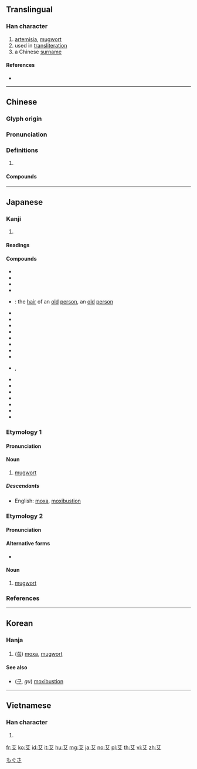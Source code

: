 {{character info/new}}
==Translingual==

===Han character===
{{Han char|rn=140|rad=艸|as=02|sn=8|four=44400|canj=TK,XTK|ids=⿱艹乂}}

# [[artemisia]], [[mugwort]]
# used in [[transliteration]]
# a Chinese [[surname]]

====References====
* {{Han ref|kx=1017.090|dkj=30648|dj=1475.140|hdz=53172.090|uh=827E|ud=33406|bh=A6E3|bd=42723}}

----

==Chinese==
{{zh-forms}}

===Glyph origin===
{{Han etym}}

===Pronunciation===
{{zh-pron
|m=ài,yì
|c=ngaai6
|h=pfs=ngie
|mn=hiāⁿ
|mc=y
|oc=y
|ma=
|cat=n,pn
}}

===Definitions===
{{zh-hanzi}}

# {{rfdef|zh}}

====Compounds====
{{zh-der|艾草|野艾|三年艾|千年艾|奇龐福艾|將艾|少艾|幼艾|怨艾|悔艾|方興未艾|期期艾艾|期艾|未艾|未艾方興|沛艾|灼艾分痛|班艾島|白艾|耄艾|耆艾|自怨自艾|艾人|艾儒略|艾如張|艾子|艾安|艾服|艾森豪|艾氣|艾火|艾炷|艾爾加|艾略特|艾窩窩|艾納香|艾絨|艾美獎|艾老|艾艾|艾虎|艾豭|芝艾俱焚|蒲艾|蓄艾|蕭艾|蘄艾|蘭艾|蘭艾俱焚|蘭艾同焚|蘭艾同燼|蘭芷蕭艾|鄧艾吃|銀艾|銍艾}}

----

==Japanese==

===Kanji===
{{ja-kanji|grade=|rs=艸02}}

# {{defn|lang=ja|sort=艸02}}

====Readings====
{{ja-readings|goon=[[がい]] (gai), [[げ]] (ge)|kanon=[[がい]] (gai)|kun=[[よもぎ]] (yomogi), [[もぐさ]] (mogusa), [[かる]] (karu)}}

====Compounds====
{{der-top|Compounds}}
* {{ja-r|伊吹艾|いぶきもぐさ}}
* {{ja-r|男艾|おとこよもぎ}}
* {{ja-r|艾安|がいあん}}
* {{ja-r|艾年|がいねん}}
* {{ja-r|艾髪|がいはつ}}: the [[hair]] of an [[old]] [[person]], an [[old]] [[person]]
* {{ja-r|艾葉|がいよう}}
* {{ja-r|唐艾|からよもぎ}}
* {{ja-r|河原艾|かわらよもぎ}}
* {{ja-r|切り艾|きりもぐさ}}
* {{ja-r|薬艾|くすりもぐさ}}
* {{ja-r|挿艾|さしもぐさ}}
* {{ja-r|シナ艾|シナよもぎ}}
* {{ja-r|白艾|しろよもぎ}}
* {{ja-r|苦艾|にがよもぎ}}, {{ja-r|苦艾|くがい}}
* {{ja-r|沛艾|はいがい}}
* {{ja-r|引艾|ひきよもぎ}}
* {{ja-r|姫昔艾|ひめむかしよもぎ}}
* {{ja-r|蓬艾|ほうがい}}
* {{ja-r|壬生艾|みぶよもぎ}}
* {{ja-r|艾縞|もぐさじま}}
* {{ja-r|山艾|やまもぐさ}}
{{der-bottom}}

{{wikipedia|lang=ja}}

===Etymology 1===
{{ja-kanjitab|もぐさ|yomi=k}}

====Pronunciation====
{{ja-pron|yomi=k|もぐさ|acc=0|acc_ref=DJR,NHK|acc2=3|acc2_ref=NHK}}

====Noun====
{{ja-noun|もぐさ}}

# [[mugwort]]

=====Descendants=====
* English: [[moxa]], [[moxibustion]]

===Etymology 2===
{{ja-kanjitab|よもぎ|yomi=k}}

====Pronunciation====
{{ja-pron|yomi=k|よもぎ|acc=0|acc_ref=DJR,NHK}}

====Alternative forms====
* {{ja-l|蓬}}

====Noun====
{{ja-noun|よもぎ}}

# [[mugwort]]

===References===
<references/>

[[Category:ja:Artemisias|もぐさ]]

----

==Korean==

===Hanja===
{{ko-hanja|hangeul=[[애]], [[예]]|eumhun=|rv=ae, ye|mr=ae, ye|y=ay, yey}}

# ([[쑥]]) [[moxa]], [[mugwort]]

====See also====
* {{l|ko|灸}} ([[구]], ''gu'') [[moxibustion]]

----

==Vietnamese==

===Han character===
{{vi-hantu|[[ngải]], [[nghệ]], [[nghễ]]|rs=艸02}}

# {{defn|lang=vi|sort=艸02}}

[[fr:艾]]
[[ko:艾]]
[[id:艾]]
[[it:艾]]
[[hu:艾]]
[[mg:艾]]
[[ja:艾]]
[[no:艾]]
[[pl:艾]]
[[th:艾]]
[[vi:艾]]
[[zh:艾]]